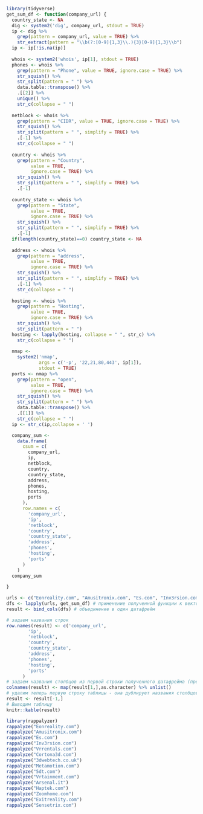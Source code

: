 ```r
library(tidyverse)
get_sum_df <- function(company_url) {
  country_state <- NA
  dig <- system2('dig', company_url, stdout = TRUE)
  ip <- dig %>%
    grep(pattern = company_url, value = TRUE) %>%
    str_extract(pattern = "\\b(?:[0-9]{1,3}\\.){3}[0-9]{1,3}\\b")
  ip <- ip[!is.na(ip)]
  
  whois <- system2('whois', ip[1], stdout = TRUE)
  phones <- whois %>%
    grep(pattern = "Phone", value = TRUE, ignore.case = TRUE) %>%
    str_squish() %>%
    str_split(pattern = " ") %>%
    data.table::transpose() %>%
    .[[2]] %>%
    unique() %>%
    str_c(collapse = " ")
  
  netblock <- whois %>%
    grep(pattern = "CIDR", value = TRUE, ignore.case = TRUE) %>%
    str_squish() %>%
    str_split(pattern = " ", simplify = TRUE) %>%
    .[-1] %>%
    str_c(collapse = " ")
  
  country <- whois %>%
    grep(pattern = "Country",
         value = TRUE,
         ignore.case = TRUE) %>%
    str_squish() %>%
    str_split(pattern = " ", simplify = TRUE) %>%
    .[-1]
  
  country_state <- whois %>%
    grep(pattern = "State",
         value = TRUE,
         ignore.case = TRUE) %>%
    str_squish() %>%
    str_split(pattern = " ", simplify = TRUE) %>%
    .[-1]
  if(length(country_state)==0) country_state <- NA
  
  address <- whois %>%
    grep(pattern = "address",
         value = TRUE,
         ignore.case = TRUE) %>%
    str_squish() %>%
    str_split(pattern = " ", simplify = TRUE) %>%
    .[-1] %>%
    str_c(collapse = " ")
  
  hosting <- whois %>%
    grep(pattern = "Hosting",
         value = TRUE,
         ignore.case = TRUE) %>%
    str_squish() %>%
    str_split(pattern = " ")
  hosting <- lapply(hosting, collapse = " ", str_c) %>%
    str_c(collapse = " ")
  
  nmap <-
    system2('nmap',
            args = c('-p', '22,21,80,443', ip[1]),
            stdout = TRUE)
  ports <- nmap %>%
    grep(pattern = "open",
         value = TRUE,
         ignore.case = TRUE) %>%
    str_squish() %>%
    str_split(pattern = " ") %>%
    data.table::transpose() %>%
    .[[1]] %>%
    str_c(collapse = " ")
  ip <- str_c(ip,collapse = ' ')

  company_sum <-
    data.frame(
      csum = c(
        company_url,
        ip,
        netblock,
        country,
        country_state,
        address,
        phones,
        hosting,
        ports
      ),
      row.names = c(
        'company_url',
        'ip',
        'netblock',
        'country',
        'country_state',
        'address',
        'phones',
        'hosting',
        'ports'
      )
    )
  company_sum
  
}

urls <- c("Eonreality.com", "Amusitronix.com", "Es.com", "Inv3rsion.com", "Vrrentals.com", "Cortona3d.com", "3dwebtech.co.uk", "Metamotion.com", "5dt.com", "Vrtainment.com", "Arsenal.it", "Haptek.com", "Zoomhome.com", "Exitreality.com", "Sensetrix.com")
dfs <- lapply(urls, get_sum_df) # применение полученной функции к вектору, на выходе функции - список из одноколоночных датафреймов
result <- bind_cols(dfs) # объединение в один датафрейм

# задаем названия строк
row.names(result) <- c('company_url',
        'ip',
        'netblock',
        'country',
        'country_state',
        'address',
        'phones',
        'hosting',
        'ports'
      )
# задаем названия столбцов из первой строки полученного датафрейма (предварительно переведя в тип character)
colnames(result) <- map(result[1,],as.character) %>% unlist()
# удалим теперь первую строку таблицы - она дублирует названия столбцов
result <- result[-1,]
# Выводим таблицу
knitr::kable(result)
```

```r
library(rappalyzer)
rappalyze("Eonreality.com")
rappalyze("Amusitronix.com")
rappalyze("Es.com")
rappalyze("Inv3rsion.com")
rappalyze("Vrrentals.com")
rappalyze("Cortona3d.com")
rappalyze("3dwebtech.co.uk")
rappalyze("Metamotion.com")
rappalyze("5dt.com")
rappalyze("Vrtainment.com")
rappalyze("Arsenal.it")
rappalyze("Haptek.com")
rappalyze("Zoomhome.com")
rappalyze("Exitreality.com")
rappalyze("Sensetrix.com")
```

